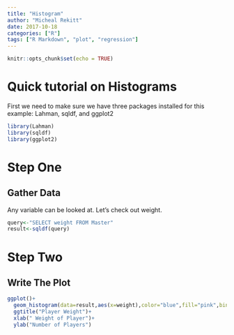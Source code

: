 ```yaml
---
title: "Histogram"
author: "Micheal Rekitt"
date: 2017-10-18
categories: ["R"]
tags: ["R Markdown", "plot", "regression"]
---
```


```r
knitr::opts_chunk$set(echo = TRUE)
```
# Quick tutorial on Histograms

First we need to make sure we have three packages installed for this example: Lahman, sqldf, and ggplot2

```r
library(Lahman)
library(sqldf)
library(ggplot2)
```

# Step One

## Gather Data

Any variable can be looked at. Let's check out weight.

```r
query<-"SELECT weight FROM Master"
result<-sqldf(query)

```
# Step Two

## Write The Plot

```r
ggplot()+
  geom_histogram(data=result,aes(x=weight),color="blue",fill="pink",bins=60)+
  ggtitle("Player Weight")+
  xlab(" Weight of Player")+
  ylab("Number of Players")
```

